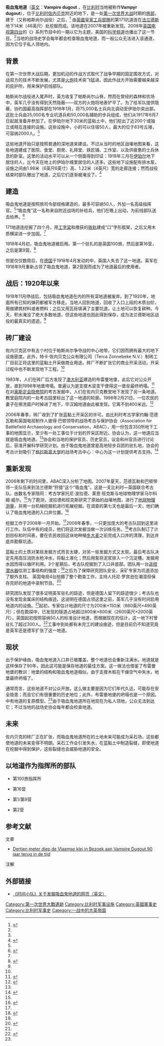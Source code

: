 {{Infobox Military Structure
|name=吸血鬼地道
|location= [[比利时|比利时]][[佐内贝克|佐内贝克]]
|longitude=
|coordinates={{coord|50|52|27.88|N|2|57|15.98|E|scale:1000_region:BE|display=inline,title}}
|image=
|caption=
|type= 
|built=1918年
|height=
|used= {{link-en|帕斯尚尔战役|Battle of Passchendaele}}<br>{{link-en|利斯河战役|Battle of the Lys (1918)}}
|demolished=
| |garrison=
|commanders=
|occupants= 英国{{link-en|第33师|33rd Division (United Kingdom)}}第100旅<br>{{link-en|国王皇家来复枪团|King's Royal Rifle Corps}}第16营<br>{{link-en|高地轻步兵团|Highland Light Infantry}}第9营<br>[[德意志帝国|德意志帝国]]<br>{{link-en|伍斯特郡团|Worcestershire Regiment}}第2营
|battles=
|events=[[第一次世界大战|第一次世界大战]]
}}
'''吸血鬼地道'''（[[英文|英文]]：'''Vampire dugout''' ，在[[比利时|比利时]]当地被称作'''Vampyr dugout'''），位于[[比利时|比利时]][[佐内贝克|佐内贝克]]附近的地下，是一处[[第一次世界大战|第一次世界大战]]时期的[[旅|旅部]]，建于{{link-en|第三次伊珀尔战役|Third Battle of Ypres}}（又称帕斯尚尔战役）之后，<ref>{{cite web |url=http://www.remuseum.org.uk/corpshistory/rem_corps_part14.htm#westernfront |title=Corps History - Part 14: The Corps and the First World War (1914-18) |publisher=Royal Engineers Museum |accessdate=2010-06-22 |deadurl=yes |archiveurl=https://web.archive.org/web/20060515145029/http://www.remuseum.org.uk/corpshistory/rem_corps_part14.htm#westernfront |archivedate=2006-05-15 }}</ref> 由[[英國皇家工兵部隊|英國皇家工兵部隊]]的第171坑道连在[[法兰德斯|法兰德斯]]地下14米（46英尺）处挖掘而成。该地道在2007年被重新发现。2008年[[第四台_(英国)|英国电视第四台]]的《{{link-en|时间小队|Time Team}}》系列节目中的一期以它为主题，美国的[[科学频道|科学频道]]也播出了这一节目。<ref name=Ch4VD/>当地的战场史学会每年都会检查吸血鬼地道，而一般公众无法进入该通道，因为它位于私人领地内。

==背景==
在第一次世界大战后期，更加机动的作战方式取代了战争早期的固定围攻方式，对战双方的技术不断发展，尤其是[[火炮|火炮]]技术突飞猛进。因此作战方开始需要越来越深的庇护所，用来保护前线部队。

帕斯尚尔战役进入尾声时，英方收复了帕斯尚尔山脊。然而在曾经的森林和农场中，英军几乎没有得到天然隐蔽——双方的火炮将地表铲平了。为了给军队提供隐蔽，协约国最高指挥部在1918年1月，将75,000名士兵向北调动至伊珀尔突出部。这批士兵由25,000名专业坑道兵和50,000名辅助的步兵组成，他们从1917年6月7日起就准备并参加了{{link-en|梅森战役|Battle of Messines (1917)}}。在伊珀尔地下30米的蓝粘土中，他们挖出了近200个或独立或相互连接的设施。这些设施中，小的可以住宿50人，最大的位于63号丘陵，可容纳2000人。<ref name=GreatWMusPass/>

这些地道开始只是按照普通的深地道来建设。不过从当时的地区战壕地图来看，这些地道建成了医院、食堂、厨房、礼拜堂、铁匠铺、工作室、以及供疲惫的士兵休息的卧室。这里的活动水平可以从一个侧面得到印证：1918年三月在[[伊珀尔|伊珀尔]]地下居住的人，比今天在地上的伊珀尔城里居住的人还多。这些地下设施配有排水泵，设施之间由1.98米（6英尺6英寸）高、1.22米（4英尺）宽的走廊连接；然而战役结束时部队撤出了地道，之后它们逐渐被淹没了。<ref>{{cite web|url=http://www.telegraph.co.uk/news/uknews/1561377/First-World-War-tunnels-to-yield-their-secrets.html|title=First World War tunnels to yield their secrets|author=Jasper Conning|publisher=Daily Telegraph|date=2007-08-27|accessdate=2010-06-22|archive-date=2020-08-04|archive-url=https://web.archive.org/web/20200804213117/https://www.telegraph.co.uk/news/uknews/1561377/First-World-War-tunnels-to-yield-their-secrets.html|dead-url=no}}</ref>

==建造==
吸血鬼地道是按照旅司令部规格建造的，最多可容纳50人，外加一名高级指挥官。<ref name=BBC6386991/>“吸血鬼”这一名称来自附近{{link-en|波勒冈森林|Polygon wood}}战场的补给兵，他们在晚上出动，为前线部队送去给养。<ref>{{cite web|url=http://www.polygonwood.com/Polygon%20Wood%20Vampir%20Dugout.htm|title=Vampire dugout|publisher=polygonwood.com|accessdate=2010-06-22|archive-date=2012-03-08|archive-url=https://web.archive.org/web/20120308111154/http://www.polygonwood.com/Polygon%20Wood%20Vampir%20Dugout.htm|dead-url=no}}</ref>

171地道连挖掘了四个月，用[[工字梁|工字梁]]和缴获的[[铁轨|铁轨]]建成“口”字形框架，之后又用木质横梁进一步加固。<ref name=PGWood/>

1918年4月初，吸血鬼地道被启用。第一个驻扎的是英国{{link-en|第33师|33rd Division (United Kingdom)}}100旅，然后是{{link-en|国王皇家来复枪团|King's Royal Rifle Corps}}第16营，之后是{{link-en|高地轻步兵团|Highland Light Infantry}}第9营。<ref>{{cite web|url=http://www.dailyrecord.co.uk/news/scottish-news/2008/02/16/scots-world-war-one-shelter-discovered-86908-20320868/|title=Scots' World War One Shelter Discovered|publisher=Daily Record|date=2008-02-16|accessdate=2010-06-22|archive-date=2011-06-09|archive-url=https://web.archive.org/web/20110609184718/http://www.dailyrecord.co.uk/news/scottish-news/2008/02/16/scots-world-war-one-shelter-discovered-86908-20320868/|dead-url=no}}</ref>

但是仅仅数周后，在[[德意志帝国|德国]]于1918年4月发动的{{link-en|利斯河战役|Battle of the Lys (1918)}}中，英国人失去了这一地道。英军在1918年9月重新占领了吸血鬼地道，{{link-en|伍斯特郡团|Worcestershire Regiment}}第2营因而成为了地道最后的使用者。

==战后：1920年以来==

1918年11月停战后，包括吸血鬼地道在内的所有深地道被废弃。到了1920年，地面所有已知的弹药都被军方移走。当地人回到地道，回收了入口上段的木质台阶，用做建筑材料或者燃料；之后又用瓦砾填满了主要坑道，让土地可以恢复耕种。今天，积水淹没了绝大多数地道，但这些地道也因此得到保存，成为法兰德斯地区战役的最真实的遗迹。<ref name=GreatWMusPass/>

==砖厂建设==

佐内贝克区中有五个村位于帕斯尚尔争夺战的中心地带，它们因而拥有最大的地下设施密度。此外，特卡·佐内贝克公众有限公司（Terca Zonnebeke N.V.）制砖工厂目前正将这里的蓝黏土开采做商业用途。砖厂不断扩张它的商业开采活动，开采过程中也不断发现地下工程。<ref name=GreatWMusPass/>

1983年，人们在砖厂后方发现了[[澳大利亚|澳大利亚]]建造的布雷曼地堡，此后它对公众开放，直到1998年地堡垮塌。普遍认为是支撑木梁变干使得这一堡垒最终坍塌。<ref name=FlandBremen>{{cite web|url=http://www.flanderland.de/locations-orte/bremen-redoubt-%28zonnebeke%29/|title=Bremen Redoubt|publisher=flanderland.de|accessdate=2010-06-22|archive-date=2020-02-29|archive-url=https://web.archive.org/web/20200229045812/http://www.flanderland.de/locations-orte/bremen-redoubt-(zonnebeke)/|dead-url=no}}</ref> 在对[[奥斯定会|奥斯定会]][[隐修院|隐修院]]的考古发掘中，人们在佐内贝克教堂地下发现了另一条地道。教堂庭院内的一处考古园里标出了这一地道的轮廓。1998年2月21日，一位农民的妻子在擦洗窗户时掉进了地下，毕汉姆地道由此被发现。它离{{link-en|泰恩克特公墓|Tyne Cot Cemetery}}不到400米远。<ref name=GreatWMusPass>{{cite web|url=http://www.greatwar.co.uk/ypres-salient/museum-passchendaele-1917.htm|title=Memorial Museum Passchendaele 1917|publisher=GreatWar.co.uk|accessdate=2010-06-22|archive-date=2020-12-04|archive-url=https://web.archive.org/web/20201204150059/http://www.greatwar.co.uk/ypres-salient/museum-passchendaele-1917.htm|dead-url=no}}</ref>

2006年春季，砖厂收到了扩张蓝黏土开采区的许可。由比利时考古学家约翰·范德瓦勒和英国电视制作人彼得·巴顿领导的战场考古与保护协会（Association for Battlefield Archaeology and Conservation，ABAC），用一份包含350所地下工事的地图显示，至少有一处工事位于计划的开采区附近。协会认为，这一地道应当就是吸血鬼地道。<ref name=PGWood/>协会和当地的保护官员，历史官员，议会和州官员进行讨论后，获准开展科学研究计划。由于吸血鬼地道曾是高地轻步兵团的驻扎地，协会的考古计划吸引了[[格拉斯哥大学|格拉斯哥大学]]的战场考古中心：中心为这一计划提供考古支持。<ref name=PGWood>{{cite web|url=http://www.polygonwood.com/Vampire%20Dugout/Vampir%20Dugout%20Zonnebeke.pdf|title=Vampire Dugout|publisher=polygonwood.com|accessdate=2010-06-22|archive-date=2012-03-08|archive-url=https://web.archive.org/web/20120308111159/http://www.polygonwood.com/Vampire%20Dugout/Vampir%20Dugout%20Zonnebeke.pdf|dead-url=no}}</ref>

==重新发现==

2006年剩下的时间里，ABAC深入分析了地图。2007年夏天，范德瓦勒和巴顿带领一支队伍来到法兰德斯“狩猎”这个“吸血鬼”。这是一支比利时—英国联合考古队，由数名专家陪同：考古学家托尼·波拉德、莱恩·班克斯与地球物理学家马尔科姆·威尔。<ref name=Ch4VD/>为了勘测，波拉德和班克斯研究了原始的战壕地图，进行了[[地球物理测量|地球物理测量]]，并用一台机械挖掘机进行拓展挖掘。在调查的第七天也是最后一天，他们确认了吸血鬼地道的入口井位置。<ref name=BBC6386991>{{cite web|url=http://news.bbc.co.uk/1/hi/uk/6386991.stm|title=Uncovering the secrets of Ypres|author=Robert Hall|publisher=BBC News|date=2007-02-23|accessdate=2010-06-22|archive-date=2018-10-20|archive-url=https://web.archive.org/web/20181020184542/http://news.bbc.co.uk/1/hi/uk/6386991.stm|dead-url=no}}</ref>

挖掘工作于2008年一月开始。<ref name=PGWood/>2008年春季，一只更加庞大的考古队回到这里进行工作。队伍中有{{link-en|白金汉郡消防署|Buckinghamshire Fire and Rescue Service}}的成员，他们将这次发掘当做一次训练任务。<ref>{{cite web|url=http://www.polygonwood.com/Vampire%20Dugout/Binder1.pdf|title=Evacuating the Vampire Dugout|publisher=Bucks Fire & Rescue|accessdate=2010-06-22|archive-date=2018-02-12|archive-url=https://web.archive.org/web/20180212084115/http://www.polygonwood.com/Vampire%20Dugout/Binder1.pdf|dead-url=no}}</ref>考古队制订了计划目标和时间表，要在农民收回这块地种植[[大麦|冬大麦]]之前完成入口井的清理，到达井底并勘察坑道。

蓝黏土的土质对某些发掘方式而言太硬，对另一些发掘方式又太软。最后考古队决定先用高压消防水枪冲水，将黏土液化；然后用泵将泥浆排入一个沉淀槽。发掘用水因而得以循环利用。3个星期后，考古队挖掘到了入口井底部。团队用一台[[遥控潜水器|遥控潜水器]]估测工事结构的强度；<ref name=PGWood/>之后为了保障研究团队安全，采矿专家为坑道添加了额外支柱。 英国电视4台拍摄了整个勘查工作，主持人托尼·罗宾逊在潮湿但保存完好的地道中录制节目。<ref name=Ch4VD>{{cite web|url=http://www.channel4.com/history/microsites/T/timeteam/2008/bunker/bunker-found.html|title=Vampire dugout|publisher=Channel4 Time Team|accessdate=2010-06-22|archive-date=2011-09-09|archive-url=https://web.archive.org/web/20110909020058/http://www.channel4.com/history/microsites/T/timeteam/2008/bunker/bunker-found.html|dead-url=no}}</ref>

研究团队发现了很多证明英军驻扎的踪迹，但是德国人留下的踪迹很少；考古队也没有发现金属床的结构痕迹。这说明在德国占领这里之前，英军几乎没有时间启用地道内的设施。<ref name=PGWood/>起初，专家估计地道的尺寸为200米×150米（660英尺×490英尺）；但在勘探中，已发现的隧道占地超过800米×600米（2600英尺×2000英尺）。英国起初按照容纳50人的标准设计地道，而根据现在的估计，这一地下村曾驻扎了超过300人。<ref>{{cite web|url=http://heritage.scotsman.com/world/Archaeologists-uncover-WWI-underground-village.3354784.jp|title=Archaeologists uncover WWI underground village|publisher=Scotsman|date=2007-03-16|accessdate=2010-06-22}}</ref>工事中到处都有未完工的建设痕迹，但是目前仍不知道究竟是英军还是德军扩张了这一地道。

==现状==

出于保护缘由，吸血鬼地道入口井已被覆盖，整个地道也会重新注满水。地道就是这样保存了90年，因此这可能是保存地道的最佳方案。这一做法也借鉴了布雷曼地堡的教训：地堡的结构和吸血鬼地道相似，由于支撑木桩在干燥空气中失水，地堡最终坍塌了。

通常而言，这些地道不对公众开放。这么做主要是因为它们年代久远，可能存在安全隐患；而且它们有很重要的历史地位；此外，布雷曼地堡的坍塌也是一个原因。{{link-en|帕斯尚尔博物馆|Memorial Museum Passchendaele 1917}}中有地道的复原模型。<ref name=GreatWMusPass/>由于吸血鬼地道所在地现在为私人领地，公众无法到达它；不过当地的战场史协会每年都会检查地道。

==未来==

佐内贝克的砖厂正在扩张，而吸血鬼地道所在的土地未来可能成为采石场，这些都使地道的未来变得不明朗。采石工作会引发失水，在蓝黏土中制造裂缝，即使地道在挖掘中得到保护，这些裂缝也会威胁地道的安全。

==以地道作为指挥所的部队==
*{{link-en|英國陸軍第33師|33rd Division (United Kingdom)}}第100旅指挥所
*{{link-en|国王皇家来复枪团|King's Royal Rifle Corps}}第16营
*{{link-en|高地轻步兵团|Highland Light Infantry}}第1/第9营
*{{link-en|伍斯特郡团|Worcestershire Regiment}}第2营

==参考文献==
;文章
*[http://www.polygonwood.com/Vampire%20Dugout/Vampir%20Dugout%20artcile.pdf Dertien meter diep de Vlaamse klei in Bezoek aan Vampire Dugout,90 jaar terug in de tijd] {{Wayback|url=http://www.polygonwood.com/Vampire%20Dugout/Vampir%20Dugout%20artcile.pdf |date=20120308111214 }} {{nl icon}}

;注解
{{reflist|2}}

==外部链接==
*[http://www.channel4.com/history/microsites/T/timeteam/2008/bunker/index.html 《时间小队》关于发掘吸血鬼地道的网页（英文）] {{Wayback|url=http://www.channel4.com/history/microsites/T/timeteam/2008/bunker/index.html |date=20110908033922 }}

{{DEFAULTSORT:吸血鬼地道}}
[[Category:第一次世界大戰遺跡|Category:第一次世界大戰遺跡]]
[[Category:比利时军事设施|Category:比利时军事设施]]
[[Category:英國軍事史|Category:英國軍事史]]
[[Category:比利时军事史|Category:比利时军事史]]
[[Category:一战中的大英帝国|Category:一战中的大英帝国]]